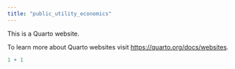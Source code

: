 ```yaml
---
title: "public_utility_economics"
---
```


This is a Quarto website.

To learn more about Quarto websites visit <https://quarto.org/docs/websites>.

```r
1 + 1
```
